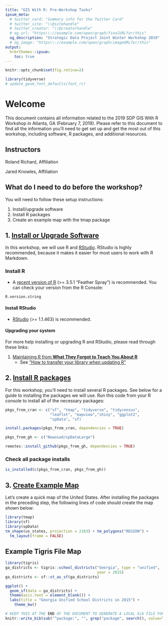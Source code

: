 ---
title: "GIS With R: Pre-Workshop Tasks"
ipsum_meta:
  # twitter_card: "Summary info for the Twitter Card"
  # twitter_site: "\\@sitehandle"
  # twitter_creator: "\\@creatorhandle"
  # og_url: "https\\://example.com/open/graph/finalURLfor/this"
  og_description: "Strategic Data Project Joint Winter Workshop 2019"
  # og_image: "https\\://example.com/open/graph/imageURLfor/this"
output: 
  hrbrthemes::ipsum:
    toc: true
---
```{r include=FALSE}
knitr::opts_chunk$set(fig.retina=2)
```

```{r ipsum_setup, message=FALSE, warning=FALSE, cache=FALSE, echo=FALSE}
library(tidyverse)
# update_geom_font_defaults(font_rc)
```
# Welcome

This document contains all information related to the 2019 SDP GIS With R Workshop in Atlanta, GA (February 7, 2019). Please refer to this document to find all the information you'll need to get set up and get the most out of this workshop, including software, R packages, and additional resources. 

## Instructors

Roland Richard, Affiliation  <a href="https://" target="_blank"><i class="fas fa-link"></i></a> <a href="https://github.com/rrichard-gcps" target="_blank"><i class="fab fa-github"></i></a> <a href="https://twitter.com/rorich" target="_blank"><i class="fab fa-twitter"></i></a>

Jared Knowles, Affiliation <a href="https://www.jaredknowles.com/" target="_blank"><i class="fas fa-link"></i></a> <a href="https://github.com/jknowles" target="_blank"><i class="fab fa-github"></i></a> <a href="https://twitter.com/jknowles" target="_blank"><i class="fab fa-twitter"></i></a>


## What do I need to do before the workshop?

You will need to follow these setup instructions: 

1. Install/upgrade software
2. Install R packages
3. Create an example map with the tmap package


## 1. <u>**Install or Upgrade Software**</u>     

In this workshop, we will use R and [RStudio](https://www.rstudio.com/products/rstudio/). RStudio is highly recommended, because it makes it easier for most users to work with R Markdown. 

### Install R

* A [recent version of R](https://cran.rstudio.com/) (>= 3.5.1 "Feather Spray") is recommended. You can check your version from the R Console:

```{r}
R.version.string
```


#### Install RStudio

* [RStudio](https://www.rstudio.com/products/rstudio/download/#download) (>= 1.1.463)  is recommended.


#### Upgrading your system

For more help installing or upgrading R and RStudio, please read through these links:

1. [Maintaining R from **What They Forgot to Teach You About R**](https://whattheyforgot.org/maintaining-r.html)
    - See ["How to transfer your library when updating R"](https://whattheyforgot.org/maintaining-r.html#how-to-transfer-your-library-when-updating-r)
    

## 2. <u>**Install R packages**</u>     
For this workshop, you'll need to install several R packages. See below for a guide to installing the packages we will use. Run this code from your R console to install all of the necessary packages:

```r
pkgs_from_cran <- c("sf", "tmap", "tidyverse", "tidycensus", 
                    "leaflet", "mapview","shiny", "ggplot2",
                    "spData", "sf)
```

```r
install.packages(pkgs_from_cran, dependencies = TRUE)
```

```r
pkgs_from_gh <- c("Nowosad/spDataLarge")
```


```r
remotes::install_github(pkgs_from_gh, dependencies = TRUE)
```

### Check all package installs {#all}

```r
is_installed(c(pkgs_from_cran, pkgs_from_gh))
```

## 3. <u>**Create Example Map**</u>   
Let's create a quick map of the United States. 
After installing the packages in the preceding step, the following lines of code should create the map shown below:

```{r example map,  message=FALSE, warning=FALSE, cache=FALSE, echo=FALSE}
library(tmap)
library(sf)
library(spData)
tm_shape(us_states, projection = 2163) + tm_polygons("REGION") + 
  tm_layout(frame = FALSE)
```


## Example Tigris File Map


```{r}
library(tigris)
ga_districts <- tigris::school_districts("Georgia", type = "unified", 
                                         year = 2015)
ga_districts <- sf::st_as_sf(ga_districts)

ggplot() +
  geom_sf(data = ga_districts) +
  theme(axis.text = element_blank()) + 
  labs(title = "Georgia Unified School Districts in 2015") +
    theme_bw()

```



```{r bib, include=FALSE}
# KEEP THIS AT THE END OF THE DOCUMENT TO GENERATE A LOCAL bib FILE FOR PKGS USED
knitr::write_bib(sub("^package:", "", grep("package", search(), value=TRUE)), file='man/skeleton.bib')
```